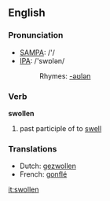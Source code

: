 ==English==

===Pronunciation===
*[[w:SAMPA|SAMPA]]: /'/
*[[w:IPA|IPA]]: /'swɒlən/
*:Rhymes: [[Rhymes:English:-əʊlən|-əʊlən]]

===Verb===
'''swollen'''

# past participle of to [[swell]]

===Translations===
*Dutch: [[gezwollen]]
*French: [[gonflé]]

[[it:swollen]]